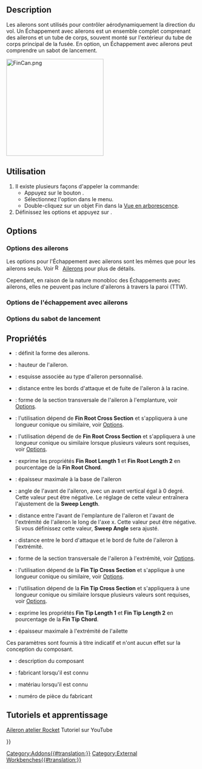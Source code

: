 <languages/>

{{Docnav/fr
|[[Rocket_Fin/fr|Aileron]]
|[[Rocket_CompLaunchGuide/fr|Guides de lancement]]
|[[Rocket_Workbench/fr|Atelier Rocket]]
|IconL=Rocket_Fin.svg
|IconR=Rocket_LaunchGuideComposite.png
|IconC=RocketWorkbench.svg
}}

{{GuiCommand/fr
|Name=Rocket FinCan
|Name/fr=Rocket Échappement avec ailerons
|MenuLocation=Rocket → Échappement avec ailerons
|Workbenches=[[Rocket_Workbench/fr|Rocket]]
|Version=0.19
}}

== Description ==

Les ailerons sont utilisés pour contrôler aérodynamiquement la direction du vol. Un Échappement avec ailerons est un ensemble complet comprenant des ailerons et un tube de corps, souvent monté sur l'extérieur du tube de corps principal de la fusée. En option, un Échappement avec ailerons peut comprendre un sabot de lancement.

[[File:FinCan.png|256px]]
{{Caption|Un Échappement avec ailerons avec un sabot de lancement}}

== Utilisation ==

# Il existe plusieurs façons d'appeler la commande:
#* Appuyez sur le bouton {{Button|[[Image:Rocket_FinCan.svg|16px]] [[Rocket_FinCan|Fin Can]]}}.
#* Sélectionnez l'option {{MenuCommand|Rocket → [[Image:Rocket_FinCan.svg|16px]] Fin Can}} dans le menu.
#* Double-cliquez sur un objet Fin dans la [[Tree_view/fr|Vue en arborescence]].
# Définissez les options et appuyez sur {{Button|OK}}.

== Options ==

=== Options des ailerons ===

Les options pour l'Échappement avec ailerons sont les mêmes que pour les ailerons seuls. Voir [[Image:Rocket_Fin.svg|16px]] [[Rocket_Fin/fr|Ailerons]] pour plus de détails.

Cependant, en raison de la nature monobloc des Échappements avec ailerons, elles ne peuvent pas inclure d'ailerons à travers la paroi (TTW).

=== Options de l'échappement avec ailerons ===

=== Options du sabot de lancement ===

== Propriétés ==

{{TitleProperty|Fin Can}}

* {{PropertyData|Fin Type}} : définit la forme des ailerons.
* {{PropertyData|Height}} : hauteur de l'aileron.
* {{PropertyData|Profile}} : esquisse associée au type d'aileron personnalisé.
* {{PropertyData|Root Chord}} : distance entre les bords d'attaque et de fuite de l'aileron à la racine.
* {{PropertyData|Root Cross Section}} : forme de la section transversale de l'aileron à l'emplanture, voir [[#Options|Options]].
* {{PropertyData|Root Length 1}} : l'utilisation dépend de '''Fin Root Cross Section''' et s'appliquera à une longueur conique ou similaire, voir [[#Options|Options]].
* {{PropertyData|Root Length 2}} : l'utilisation dépend de de '''Fin Root Cross Section''' et s'appliquera à une longueur conique ou similaire lorsque plusieurs valeurs sont requises, voir [[#Options|Options]].
* {{PropertyData|Root Per Cent}} : exprime les propriétés '''Fin Root Length 1''' et '''Fin Root Length 2''' en pourcentage de la '''Fin Root Chord'''.
* {{PropertyData|Root Thickness}} : épaisseur maximale à la base de l'aileron
* {{PropertyData|Sweep Angle}} : angle de l'avant de l'aileron, avec un avant vertical égal à 0 degré. Cette valeur peut être négative. Le réglage de cette valeur entraînera l'ajustement de la '''Sweep Length'''.
* {{PropertyData|Sweep Length}} : distance entre l'avant de l'emplanture de l'aileron et l'avant de l'extrémité de l'aileron le long de l'axe x. Cette valeur peut être négative. Si vous définissez cette valeur, '''Sweep Angle''' sera ajusté.
* {{PropertyData|Tip Chord}} : distance entre le bord d'attaque et le bord de fuite de l'aileron à l'extrémité.
* {{PropertyData|Tip Cross Section}} : forme de la section transversale de l'aileron à l'extrémité, voir [[#Options|Options]].
* {{PropertyData|Tip Length 1}} : l'utilisation dépend de la '''Fin Tip Cross Section''' et s'applique à une longueur conique ou similaire, voir [[#Options|Options]].
* {{PropertyData|Tip Length 2}} : l'utilisation dépend de la '''Fin Tip Cross Section''' et s'appliquera à une longueur conique ou similaire lorsque plusieurs valeurs sont requises, voir [[#Options|Options]].
* {{PropertyData|Tip Per Cent}} : exprime les propriétés '''Fin Tip Length 1''' et '''Fin Tip Length 2''' en pourcentage de la '''Fin Tip Chord'''.
* {{PropertyData|Tip Thickness}} : épaisseur maximale à l'extrémité de l'ailette

{{TitleProperty|Rocket Component}}

Ces paramètres sont fournis à titre indicatif et n'ont aucun effet sur la conception du composant.

* {{PropertyData|Description}} : description du composant
* {{PropertyData|Manufacturer}} : fabricant lorsqu'il est connu
* {{PropertyData|Material}} : matériau lorsqu'il est connu
* {{PropertyData|Part Number}} : numéro de pièce du fabricant

== Tutoriels et apprentissage ==

[https://youtu.be/8MmEVyGkA0I Aileron atelier Rocket] Tutoriel sur YouTube


{{Docnav/fr
|[[Rocket_Fin/fr|Aileron]]
|[[Rocket_CompLaunchGuide/fr|Guides de lancement]]
|[[Rocket_Workbench/fr|Atelier Rocket]]
|IconL=Rocket_Fin.svg
|IconR=Rocket_LaunchGuideComposite.png
|IconC=RocketWorkbench.svg
}}

{{Userdocnavi{{#translation:}}}}
[[Category:Addons{{#translation:}}]]
[[Category:External Workbenches{{#translation:}}]]